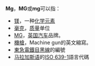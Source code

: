 '''Mg'''，'''MG'''或'''mg'''可以指：
*[[镁|镁]]，一种[[化学元素|化学元素]]
*[[毫克|毫克]]，[[质量|质量]]单位
*[[MG_(汽车品牌)|MG]]，[[英国|英国]][[汽车|汽车]]品牌。
*[[機槍|機槍]]，Machine gun的英文縮寫。
*[[東急電鐵|東急電鐵]][[目黑線|目黑線]]的編號
*[[马拉加斯语|马拉加斯语]]的[[ISO_639-1|ISO 639-1]]語言代碼
{{Disambig|Cat=二字拉丁字母缩写消歧义}}